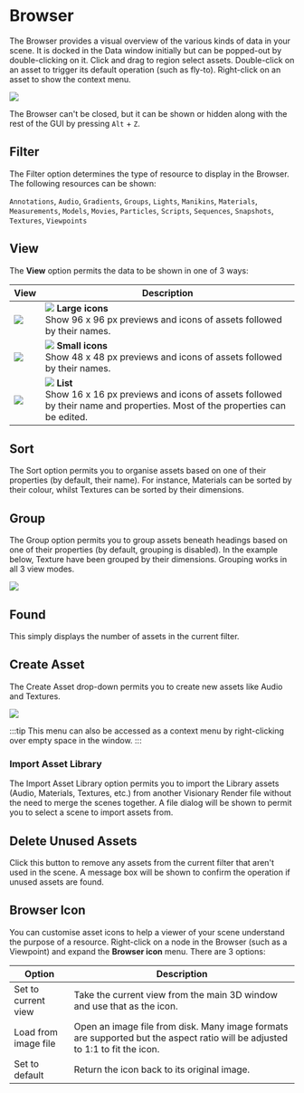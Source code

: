 # Browser

The Browser provides a visual overview of the various kinds of data in your scene. It is docked in the Data window initially but can be popped-out by double-clicking on it. Click and drag to region select assets. Double-click on an asset to trigger its default operation (such as fly-to). Right-click on an asset to show the context menu.

![](/img/visionary-render/windows/browser/overview.png)

The Browser can't be closed, but it can be shown or hidden along with the rest of the GUI by pressing `Alt` + `Z`.

## Filter

The Filter option determines the type of resource to display in the Browser. The following resources can be shown:

`Annotations`, `Audio`, `Gradients`, `Groups`, `Lights`, `Manikins`, `Materials`, `Measurements`, `Models`, `Movies`, `Particles`, `Scripts`, `Sequences`, `Snapshots`, `Textures`, `Viewpoints`

## View

The **View** option permits the data to be shown in one of 3 ways:

| View | Description |
| --- | --- |
| ![](/img/visionary-render/windows/browser/large.png) | ![](/img/visionary-render/windows/browser/large-icon.png) **Large icons**<br/>Show 96 x 96 px previews and icons of assets followed by their names. |
| ![](/img/visionary-render/windows/browser/small.png) | ![](/img/visionary-render/windows/browser/small-icon.png) **Small icons**<br/>Show 48 x 48 px previews and icons of assets followed by their names. |
| ![](/img/visionary-render/windows/browser/list.png) | ![](/img/visionary-render/windows/browser/list-icon.png) **List**<br/>Show 16 x 16 px previews and icons of assets followed by their name and properties. Most of the properties can be edited. |

## Sort

The Sort option permits you to organise assets based on one of their properties (by default, their name). For instance, Materials can be sorted by their colour, whilst Textures can be sorted by their dimensions.

## Group

The Group option permits you to group assets beneath headings based on one of their properties (by default, grouping is disabled). In the example below, Texture have been grouped by their dimensions. Grouping works in all 3 view modes.

![](/img/visionary-render/windows/browser/group.png)

## Found

This simply displays the number of assets in the current filter.

## Create Asset

The Create Asset drop-down permits you to create new assets like Audio and Textures.

![](/img/visionary-render/windows/browser/create-asset.png)

:::tip
This menu can also be accessed as a context menu by right-clicking over empty space in the window.
:::

### Import Asset Library

The Import Asset Library option permits you to import the Library assets (Audio, Materials, Textures, etc.) from another Visionary Render file without the need to merge the scenes together. A file dialog will be shown to permit you to select a scene to import assets from.

## Delete Unused Assets

Click this button to remove any assets from the current filter that aren't used in the scene. A message box will be shown to confirm the operation if unused assets are found.

## Browser Icon

You can customise asset icons to help a viewer of your scene understand the purpose of a resource. Right-click on a node in the Browser (such as a Viewpoint) and expand the **Browser icon** menu. There are 3 options:

| Option               | Description                                                                                                                  |
|----------------------|------------------------------------------------------------------------------------------------------------------------------|
| Set to current view  | Take the current view from the main 3D window and use that as the icon.                                                      |
| Load from image file | Open an image file from disk. Many image formats are supported but the aspect ratio will be adjusted to 1:1 to fit the icon. |
| Set to default       | Return the icon back to its original image.                                                                                  |

